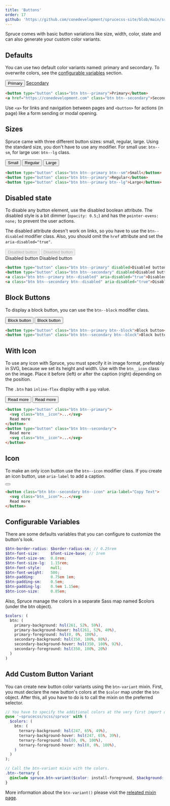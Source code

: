 ```yaml
---
title: 'Buttons'
order: 17
github: 'https://github.com/conedevelopment/sprucecss-site/blob/main/src/docs/elements/buttons.mdx'
---
```


<p className="lead">Spruce comes with basic button variations like size, width, color, state and can also generate your custom color variants.</p>

## Defaults

You can use two default color variants named: primary and secondary. To overwrite colors, see the [configurable variables](#configurable-variables) section.

<Preview>
  <div class="button-grid">
    <button type="button" class="btn btn--primary">Primary</button>
    <a href="https://conedevelopment.com" class="btn btn--secondary">Secondary</a>
  </div>
</Preview>

```html
<button type="button" class="btn btn--primary">Primary</button>
<a href="https://conedevelopment.com" class="btn btn--secondary">Secondary</a>
```

<Notification type="correct">Use <code>&lt;a&gt;</code> for links and navigation between pages and <code>&lt;button&gt;</code> for actions (in page) like a form sending or modal opening.</Notification>

## Sizes

Spruce came with three different button sizes: small, regular, large. Using the standard size, you don't have to use any modifier. For small use: `btn--sm`, for large use: `btn--lg` class.

<Preview>
  <div class="button-grid">
    <button type="button" class="btn btn--primary btn--sm">Small</button>
    <button type="button" class="btn btn--primary">Regular</button>
    <button type="button" class="btn btn--primary btn--lg">Large</button>
  </div>
</Preview>

```html
<button type="button" class="btn btn--primary btn--sm">Small</button>
<button type="button" class="btn btn--primary">Regular</button>
<button type="button" class="btn btn--primary btn--lg">Large</button>
```

## Disabled state

To disable any button element, use the disabled boolean attribute. The disabled style is a bit dimmer (`opacity: 0.5;`) and has the `pointer-evens: none;` to prevent the user actions.

The disabled attribute doesn't work on links, so you have to use the `btn--disabled` modifier class. Also, you should omit the `href` attribute and set the `aria-disabled="true"`.

<Preview>
  <div class="button-grid">
    <button type="button" class="btn btn--primary" disabled>Disabled button</button>
    <button type="button" class="btn btn--secondary" disabled>Disabled button</button>
  </div>
  <div class="button-grid">
    <a class="btn btn--primary btn--disabled" aria-disabled="true">Disabled button</a>
    <a class="btn btn--secondary btn--disabled" aria-disabled="true">Disabled button</a>
  </div>
</Preview>

```html
<button type="button" class="btn btn--primary" disabled>Disabled button</button>
<button type="button" class="btn btn--secondary" disabled>Disabled button</button>
<a class="btn btn--primary btn--disabled" aria-disabled="true">Disabled button</a>
<a class="btn btn--secondary btn--disabled" aria-disabled="true">Disabled button</a>
```

## Block Buttons

To display a block button, you can use the `btn--block` modifier class.

<Preview>
  <div class="button-grid button-grid--stacked">
    <button type="button" class="btn btn--primary btn--block">Block button</button>
    <button type="button" class="btn btn--secondary btn--block">Block button</button>
  </div>
</Preview>

```html
<button type="button" class="btn btn--primary btn--block">Block button</button>
<button type="button" class="btn btn--secondary btn--block">Block button</button>
```

## With Icon

To use any icon with Spruce, you must specify it in image format, preferably in SVG, because we set its height and width. Use with the `btn__icon` class on the image. Place it before (left) or after the caption (right) depending on the position.

The `.btn` has `inline-flex` display with a `gap` value.

<Preview>
  <div class="button-grid button-grid--stacked">
    <button type="button" class="btn btn--primary">
      <Icon type="arrow-right" className="btn__icon" />
      Read more
    </button>
    <button type="button" class="btn btn--secondary">
      Read more
      <Icon type="arrow-right" className="btn__icon" />
    </button>
  </div>
</Preview>

```html
<button type="button" class="btn btn--primary">
  <svg class="btn__icon">...</svg>
  Read more
</button>
<button type="button" class="btn btn--secondary">
  Read more
  <svg class="btn__icon">...</svg>
</button>
```

## Icon

To make an only icon button use the `btn--icon` modifier class. If you create an icon button, use `aria-label` to add a caption.

<Preview>
  <div class="button-grid button-grid--stacked">
    <button class="btn btn--secondary btn--icon" aria-label="Copy Text">
      <Icon type="copy" className="btn__icon" />
    </button>
  </div>
</Preview>

```html
<button class="btn btn--secondary btn--icon" aria-label="Copy Text">
  <svg class="btn__icon">...</svg>
  Read more
</button>
```

## Configurable Variables

There are some defaults variables that you can configure to customize the button's look.

```scss
$btn-border-radius: $border-radius-sm; // 0.25rem
$btn-font-size:     $font-size-base; // 1rem
$btn-font-size-sm:  0.8rem;
$btn-font-size-lg:  1.15rem;
$btn-font-style:    null;
$btn-font-weight:   500;
$btn-padding:       0.75em 1em;
$btn-padding-sm:    0.5em;
$btn-padding-lg:    0.9em 1.15em;
$btn-icon-size:     0.85em;
```

Also, Spruce manage the colors in a separate Sass map named $colors (under the btn object).

```scss
$colors: (
  btn: (
    primary-background: hsl(261, 52%, 59%),
    primary-background-hover: hsl(261, 52%, 40%),
    primary-foreground: hsl(0, 0%, 100%),
    secondary-background: hsl(350, 100%, 88%),
    secondary-background-hover: hsl(350, 100%, 92%),
    secondary-foreground: hsl(350, 100%, 20%)
  )
)
```

## Add Custom Button Variant

You can create new button color variants using the `btn-variant` mixin. First, you must declare the new button's colors at the `$color` map under the `btn` object. After this, all you have to do is to call the mixin on the preferred selector.

```scss
// You have to specify the additional colors at the very first import of Spruce.
@use '~sprucecss/scss/spruce' with (
  $colors: (
    btn: (
      ternary-background: hsl(247, 65%, 49%),
      ternary-background-hover: hsl(247, 65%, 39%),
      ternary-foreground: hsl(0, 0%, 100%),
      ternary-foreground-hover: hsl(0, 0%, 100%),
    )
  )
);

// Call the btn-variant mixin with the colors.
.btn--ternary {
  @include spruce.btn-variant($color: install-foreground, $background: install-background);
}
```

More information about the `btn-variant()` please visit the [releated mixin page](/docs/sass/mixins#btn-variant).
